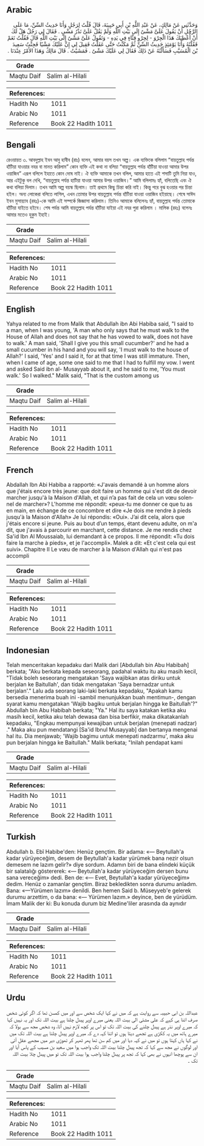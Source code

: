 ## Arabic


<div dir="rtl" lang="ar" style={{fontSize:'larger',backgroundColor:'#f8f9fa',padding:20}}>
وَحَدَّثَنِي عَنْ مَالِكٍ، عَنْ عَبْدِ اللَّهِ بْنِ أَبِي حَبِيبَةَ، قَالَ قُلْتُ لِرَجُلٍ وَأَنَا حَدِيثُ السِّنِّ، مَا عَلَى الرَّجُلِ أَنْ يَقُولَ عَلَىَّ مَشْىٌ إِلَى بَيْتِ اللَّهِ وَلَمْ يَقُلْ عَلَىَّ نَذْرُ مَشْىٍ ‏.‏ فَقَالَ لِي رَجُلٌ هَلْ لَكَ أَنْ أُعْطِيَكَ هَذَا الْجِرْوَ - لِجِرْوِ قِثَّاءٍ فِي يَدِهِ - وَتَقُولُ عَلَىَّ مَشْىٌ إِلَى بَيْتِ اللَّهِ قَالَ فَقُلْتُ نَعَمْ فَقُلْتُهُ وَأَنَا يَوْمَئِذٍ حَدِيثُ السِّنِّ ثُمَّ مَكَثْتُ حَتَّى عَقَلْتُ فَقِيلَ لِي إِنَّ عَلَيْكَ مَشْيًا فَجِئْتُ سَعِيدَ بْنَ الْمُسَيَّبِ فَسَأَلْتُهُ عَنْ ذَلِكَ فَقَالَ لِي عَلَيْكَ مَشْىٌ ‏.‏ فَمَشَيْتُ ‏.‏ قَالَ مَالِكٌ وَهَذَا الأَمْرُ عِنْدَنَا ‏.‏
</div>
<div style={{backgroundColor:'#f8f9fa',padding:20, marginBottom: 10}}><table> <thead> <tr> <th>Grade</th> <th></th> </tr> </thead> <tbody> <tr><td>Maqtu Daif</td><td>Salim al-Hilali</td></tr></tbody></table><table> <thead> <tr> <th>References:</th> <th></th> </tr> </thead> <tbody><tr><td>Hadith No</td><td>1011</td></tr><tr><td>Arabic No</td><td>1011</td></tr><tr><td>Reference</td><td>Book 22 Hadith 1011</td></tr></tbody></table></div>

## Bengali


<div dir="ltr" lang="bn" style={{fontSize:'larger',backgroundColor:'#f8f9fa',padding:20}}>
রেওয়ায়ত ৩. আবদুল্লাহ ইবন আবু হাবীব (রাঃ) বলেন, আমার বয়স তখন অল্প। এক ব্যক্তিকে বলিলাম “বায়তুল্লাহ পর্যন্ত হাঁটিয়া যাওয়ার নযর বা মানত করিলাম” কোন ব্যক্তি এই কথা না বলিয়া “বায়তুল্লাহ পর্যন্ত হাঁটিয়া যাওয়া আমার উপর ওয়াজিব” এরূপ বলিলে ইহাতে কোন দোষ নাই। ঐ ব্যক্তি আমাকে তখন বলিল, আমার হাতে এই শসাটি তুমি নিয়া যাও, আর এইটুকু বল দেখি, “বায়তুল্লাহ পর্যন্ত হাটিয়া যাওয়া আমার উপর ওয়াজিব।” আমি বলিলামঃ হ্যাঁ, বলিতেছি এবং ঐ কথা বলিয়া দিলাম। তখন আমি অল্প বয়স্ক ছিলাম। তাই প্রথমে কিছু চিন্তা করি নাই। কিন্তু পরে বুঝ হওয়ার পর চিন্তা হইল। অন্য লোকেরা বলিতে লাগিল, এখন তোমার উপর বায়তুল্লাহ পর্যন্ত হাঁটিয়া যাওয়া ওয়াজিব হইয়াছে। শেষে সাঈদ ইবন মুসায়্যাব (রহঃ)-কে আমি এই সম্পর্কে জিজ্ঞাসা করিলাম। তিনিও আমাকে বলিলেনঃ হ্যাঁ, বায়তুল্লাহ পর্যন্ত তোমাকে হাঁটিয়া যাইতে হইবে। শেষ পর্যন্ত আমি বায়তুল্লাহ পর্যন্ত হাঁটিয়া যাইয়া এই নযর পুরা করিলাম । মালিক (রহঃ) বলেনঃ আমার মতেও হুকুম ইহাই।
</div>
<div style={{backgroundColor:'#f8f9fa',padding:20, marginBottom: 10}}><table> <thead> <tr> <th>Grade</th> <th></th> </tr> </thead> <tbody> <tr><td>Maqtu Daif</td><td>Salim al-Hilali</td></tr></tbody></table><table> <thead> <tr> <th>References:</th> <th></th> </tr> </thead> <tbody><tr><td>Hadith No</td><td>1011</td></tr><tr><td>Arabic No</td><td>1011</td></tr><tr><td>Reference</td><td>Book 22 Hadith 1011</td></tr></tbody></table></div>

## English


<div dir="ltr" lang="en" style={{fontSize:'larger',backgroundColor:'#f8f9fa',padding:20}}>
Yahya related to me from Malik that Abdullah ibn Abi Habiba said, "I said to a man, when I was young, 'A man who only says that he must walk to the House of Allah and does not say that he has vowed to walk, does not have to walk.' A man said, 'Shall I give you this small cucumber?' and he had a small cucumber in his hand and you will say, 'I must walk to the house of Allah?' I said, 'Yes' and I said it, for at that time I was still immature. Then, when I came of age, some one said to me that I had to fulfill my vow. I went and asked Said ibn al- Musayyab about it, and he said to me, 'You must walk.' So I walked." Malik said, "That is the custom among us
</div>
<div style={{backgroundColor:'#f8f9fa',padding:20, marginBottom: 10}}><table> <thead> <tr> <th>Grade</th> <th></th> </tr> </thead> <tbody> <tr><td>Maqtu Daif</td><td>Salim al-Hilali</td></tr></tbody></table><table> <thead> <tr> <th>References:</th> <th></th> </tr> </thead> <tbody><tr><td>Hadith No</td><td>1011</td></tr><tr><td>Arabic No</td><td>1011</td></tr><tr><td>Reference</td><td>Book 22 Hadith 1011</td></tr></tbody></table></div>

## French


<div dir="ltr" lang="fr" style={{fontSize:'larger',backgroundColor:'#f8f9fa',padding:20}}>
Abdallah Ibn Abi Habiba a rapporté: «J'avais demandé à un homme alors que j'étais encore très jeune: que doit faire un homme qui s'est dit de devoir marcher jusqu'à la Maison d'Allah, et qui n’a pas fait de cela un vœu solennel de marcher»? L'homme me répondit: «peux-tu me donner ce que tu as en main, en échange de ce concombre et dire «Je dois me rendre à pieds jusqu'à la Maison d'Allah» Je lui répondis: «Oui». J’ai dit cela, alors que j'étais encore si jeune. Puis au bout d’un temps, étant devenu adulte, on m'a dit, que j'avais à parcourir en marchant, cette distance. Je me rendis chez Sa'id Ibn Al Moussaiab, lui demandant à ce propos. Il me répondit: «Tu dois faire la marche à pieds», et je l'accompli». Malek a dit: «Et c'est cela qui est suivi». Chapitre II Le vœu de marcher à la Maison d'Allah qui n'est pas accompli
</div>
<div style={{backgroundColor:'#f8f9fa',padding:20, marginBottom: 10}}><table> <thead> <tr> <th>Grade</th> <th></th> </tr> </thead> <tbody> <tr><td>Maqtu Daif</td><td>Salim al-Hilali</td></tr></tbody></table><table> <thead> <tr> <th>References:</th> <th></th> </tr> </thead> <tbody><tr><td>Hadith No</td><td>1011</td></tr><tr><td>Arabic No</td><td>1011</td></tr><tr><td>Reference</td><td>Book 22 Hadith 1011</td></tr></tbody></table></div>

## Indonesian


<div dir="ltr" lang="id" style={{fontSize:'larger',backgroundColor:'#f8f9fa',padding:20}}>
Telah menceritakan kepadaku dari Malik dari [Abdullah bin Abu Habibah] berkata; "Aku berkata kepada seseorang, padahal waktu itu aku masih kecil, "Tidak boleh seseorang mengatakan 'Saya wajibkan atas diriku untuk berjalan ke Baitullah', dan tidak mengatakan 'Saya bernadzar untuk berjalan'." Lalu ada seorang laki-laki berkata kepadaku, "Apakah kamu bersedia menerima buah ini -sambil menunjukkan buah mentimun-, dengan syarat kamu mengatakan 'Wajib bagiku untuk berjalan hingga ke Baitullah'?" Abdullah bin Abu Habibah berkata; "Ya." Hal itu saya katakan ketika aku masih kecil, ketika aku telah dewasa dan bisa berfikir, maka dikatakanlah kepadaku, "Engkau mempunyai kewajiban untuk berjalan (menepati nadzar) ." Maka aku pun mendatangi [Sa'id Ibnul Musayyab] dan bertanya mengenai hal itu. Dia menjawab; 'Wajib bagimu untuk menepati nadzarmu', maka aku pun berjalan hingga ke Baitullah." Malik berkata; "Inilah pendapat kami
</div>
<div style={{backgroundColor:'#f8f9fa',padding:20, marginBottom: 10}}><table> <thead> <tr> <th>Grade</th> <th></th> </tr> </thead> <tbody> <tr><td>Maqtu Daif</td><td>Salim al-Hilali</td></tr></tbody></table><table> <thead> <tr> <th>References:</th> <th></th> </tr> </thead> <tbody><tr><td>Hadith No</td><td>1011</td></tr><tr><td>Arabic No</td><td>1011</td></tr><tr><td>Reference</td><td>Book 22 Hadith 1011</td></tr></tbody></table></div>

## Turkish


<div dir="ltr" lang="tr" style={{fontSize:'larger',backgroundColor:'#f8f9fa',padding:20}}>
Abdullah b. Ebî Habibe'den: Henüz gençtim. Bir adama: «— Beytullah'a kadar yürüyeceğim, desem de Beytullah'a kadar yürümek bana nezir olsun demesem ne lazım gelir?» diye sordum. Adamın biri de bana elindeki küçük bir salatalığı göstererek: «— Beytullah'a kadar yürüyeceğim dersen bunu sana vereceğim» dedi. Ben de: «— Evet, Beytullah'a kadar yürüyeceğim» dedim. Henüz o zamanlar gençtim. Biraz bekledikten sonra durumu anladım. Bana: «—Yürümen lazım» denildi. Ben hemen Said b. Müseyyeb'e gelerek durumu arzettim, o da bana: «— Yürümen lazım.» deyince, ben de yürüdüm. İmam Malik der ki: Bu konuda durum biz Medine'liler ara­sında da aynıdır
</div>
<div style={{backgroundColor:'#f8f9fa',padding:20, marginBottom: 10}}><table> <thead> <tr> <th>Grade</th> <th></th> </tr> </thead> <tbody> <tr><td>Maqtu Daif</td><td>Salim al-Hilali</td></tr></tbody></table><table> <thead> <tr> <th>References:</th> <th></th> </tr> </thead> <tbody><tr><td>Hadith No</td><td>1011</td></tr><tr><td>Arabic No</td><td>1011</td></tr><tr><td>Reference</td><td>Book 22 Hadith 1011</td></tr></tbody></table></div>

## Urdu


<div dir="rtl" lang="ur" style={{fontSize:'larger',backgroundColor:'#f8f9fa',padding:20}}>
عبداللہ بن ابی حبیبہ سے روایت ہے کہ میں نے کہا ایک شخص سے اور میں کمسن تھا کہ اگر کوئی شخص صرف اتنا ہی کہے کہ علی مشئی الی بیت اللہ یعنی میرے اوپر پیدل چلنا ہے بیت اللہ تک اور یہ نہیں کہا کہ میرے اوپر نذر ہے پیدل چلنے کی بیت اللہ تک تو اس پر کچھ لازم نہیں آتا، وہ شخص مجھ سے بولا کہ میرے ہاتھ میں یہ ککڑی ہے تجھے دیتا ہوں تو اتنا کہہ دے کہ میرے اوپر پیدل چلنا ہے بیت اللہ تک میں نے کہا ہاں کہتا ہوں تو میں نے کہہ دیا اور میں کم سن تھا پھر ٹھہر کر تھوڑی دیر میں مجھے عقل آئی اور لوگوں نے مجھ سے کہا کہ تجھ پیدل چلنا بیت اللہ تک واجب ہوا میں سعید بن مسیب کے پاس آیا اور ان سے پوچھا انہوں نے بھی کہا کہ تجھ پر پیدل چلنا واجب ہوا بیت اللہ تک تو میں پیدل چلا بیت اللہ تک ۔
</div>
<div style={{backgroundColor:'#f8f9fa',padding:20, marginBottom: 10}}><table> <thead> <tr> <th>Grade</th> <th></th> </tr> </thead> <tbody> <tr><td>Maqtu Daif</td><td>Salim al-Hilali</td></tr></tbody></table><table> <thead> <tr> <th>References:</th> <th></th> </tr> </thead> <tbody><tr><td>Hadith No</td><td>1011</td></tr><tr><td>Arabic No</td><td>1011</td></tr><tr><td>Reference</td><td>Book 22 Hadith 1011</td></tr></tbody></table></div>